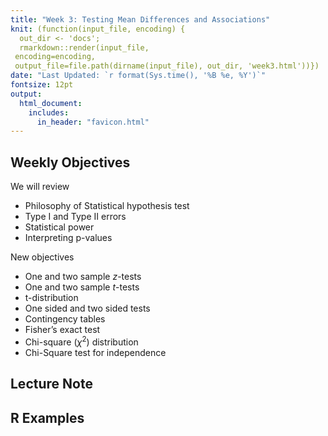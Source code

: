 ```yaml
---
title: "Week 3: Testing Mean Differences and Associations"
knit: (function(input_file, encoding) {
  out_dir <- 'docs';
  rmarkdown::render(input_file,
 encoding=encoding,
 output_file=file.path(dirname(input_file), out_dir, 'week3.html'))})
date: "Last Updated: `r format(Sys.time(), '%B %e, %Y')`"
fontsize: 12pt
output: 
  html_document:
    includes:
      in_header: "favicon.html"
---
```


## Weekly Objectives

We will review

  * Philosophy of Statistical hypothesis test
  * Type I and Type II errors
  * Statistical power
  * Interpreting p-values
  
New objectives

  * One and two sample $z$-tests
  * One and two sample $t$-tests
  * t-distribution
  * One sided and two sided tests
  * Contingency tables
  * Fisher's exact test   
  * Chi-square $(\chi^2)$ distribution
  * Chi-Square test for independence
  
## Lecture Note

## R Examples